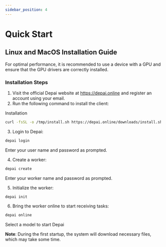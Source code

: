 ```yaml
---
sidebar_position: 4
---
```


# Quick Start

## Linux and MacOS Installation Guide

For optimal performance, it is recommended to use a device with a GPU and ensure that the GPU drivers are correctly installed.

### Installation Steps

1) Visit the official Depai website at https://depai.online and register an account using your email.
2) Run the following command to install the client:

Installation
```bash
curl -fsSL -o /tmp/install.sh https://depai.online/downloads/install.sh && source /tmp/install.sh login
```

3) Login to Depai:
```bash
depai login
```
Enter your user name and password as prompted.

4) Create a worker:
```bash
depai create
```
Enter your worker name and password as prompted.

5) Initialize the worker:
```bash
depai init
```

6) Bring the worker online to start receiving tasks:
```bash
depai online
```
Select a model to start Depai

**Note**: During the first startup, the system will download necessary files, which may take some time.